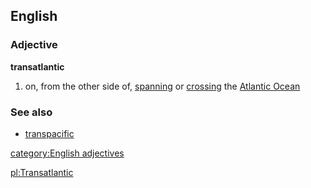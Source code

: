 ==English==
===Adjective===
'''transatlantic'''
# on, from the other side of, [[spanning]] or [[crossing]] the [[Atlantic Ocean]]
===See also===
*[[transpacific]]
[[category:English adjectives]]

[[pl:Transatlantic]]
